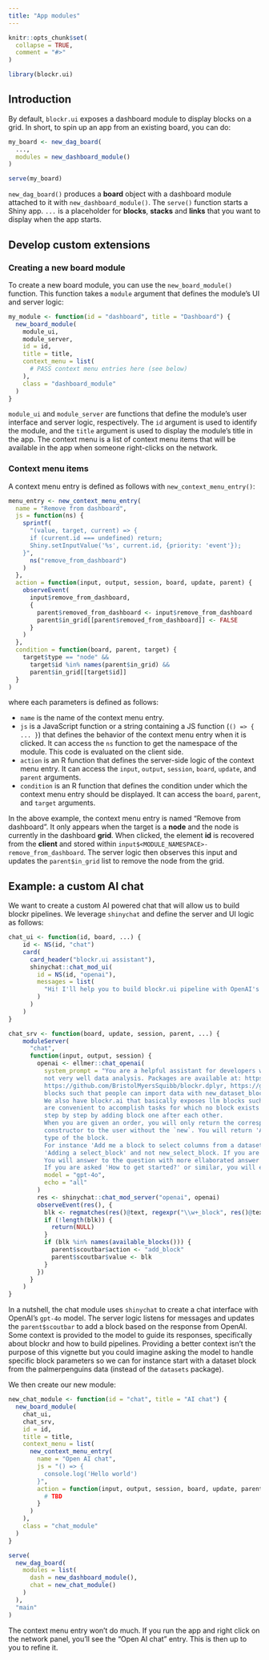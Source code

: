 ```yaml
---
title: "App modules"
---
```


```r
knitr::opts_chunk$set(
  collapse = TRUE,
  comment = "#>"
)
```

```r
library(blockr.ui)
```

## Introduction

By default, `blockr.ui` exposes a dashboard module to display blocks on a grid. In short, to spin up an app from an existing board, you can do:

```r
my_board <- new_dag_board(
  ...,
  modules = new_dashboard_module()
)

serve(my_board)
```

`new_dag_board()` produces a __board__ object with a dashboard module attached to it with `new_dashboard_module()`. The `serve()` function starts a Shiny app.
`...` is a placeholder for __blocks__, __stacks__ and __links__ that you want to display when the app starts.

## Develop custom extensions

### Creating a new board module

To create a new board module, you can use the `new_board_module()` function. This function takes a `module` argument that defines the module's UI and server logic:

```r
my_module <- function(id = "dashboard", title = "Dashboard") {
  new_board_module(
    module_ui,
    module_server,
    id = id,
    title = title,
    context_menu = list(
      # PASS context menu entries here (see below)
    ),
    class = "dashboard_module"
  )
}
```

`module_ui` and `module_server` are functions that define the module's user interface and server logic, respectively. The `id` argument is used to identify the module, and the `title` argument is used to display the module's title in the app. The context menu is a list of context menu items that will be available in the app when someone right-clicks on the network.

### Context menu items

A context menu entry is defined as follows with `new_context_menu_entry()`:

```r
menu_entry <- new_context_menu_entry(
  name = "Remove from dashboard",
  js = function(ns) {
    sprintf(
      "(value, target, current) => {
      if (current.id === undefined) return;
      Shiny.setInputValue('%s', current.id, {priority: 'event'});
    }",
      ns("remove_from_dashboard")
    )
  },
  action = function(input, output, session, board, update, parent) {
    observeEvent(
      input$remove_from_dashboard,
      {
        parent$removed_from_dashboard <- input$remove_from_dashboard
        parent$in_grid[[parent$removed_from_dashboard]] <- FALSE
      }
    )
  },
  condition = function(board, parent, target) {
    target$type == "node" &&
      target$id %in% names(parent$in_grid) &&
      parent$in_grid[[target$id]]
  }
)
```

where each parameters is defined as follows:

- `name` is the name of the context menu entry.
- `js` is a JavaScript function or a string containing a JS function (`() => { ... }`) that defines the behavior of the context menu entry when it is clicked. It can access the `ns` function to get the namespace of the module. This code is evaluated on the client side.
- `action` is an R function that defines the server-side logic of the context menu entry. It can access the `input`, `output`, `session`, `board`, `update`, and `parent` arguments.
- `condition` is an R function that defines the condition under which the context menu entry should be displayed. It can access the `board`, `parent`, and `target` arguments.


In the above example, the context menu entry is named "Remove from dashboard". It only appears when the target is a __node__ and the node is currently in the dashboard __grid__. When clicked, the element __id__ is recovered from the __client__ and stored within `input$<MODULE_NAMESPACE>-remove_from_dashboard`. The server logic then observes this input and updates the `parent$in_grid` list to remove the node from the grid.

## Example: a custom AI chat

We want to create a custom AI powered chat that will allow us to build blockr pipelines. We leverage `shinychat` and define the server and UI logic as follows:

```r
chat_ui <- function(id, board, ...) {
    id <- NS(id, "chat")
    card(
      card_header("blockr.ui assistant"),
      shinychat::chat_mod_ui(
        id = NS(id, "openai"),
        messages = list(
          "Hi! I'll help you to build blockr.ui pipeline with OpenAI's `gpt-4o`."
        )
      )
    )
}

chat_srv <- function(board, update, session, parent, ...) {
    moduleServer(
      "chat",
      function(input, output, session) {
        openai <- ellmer::chat_openai(
          system_prompt = "You are a helpful assistant for developers who want to work with blockr but do not
          not very well data analysis. Packages are available at: https://github.com/BristolMyersSquibb/blockr.core,
          https://github.com/BristolMyersSquibb/blockr.dplyr, https://github.com/BristolMyersSquibb/blockr.io, These packages provide
          blocks such that people can import data with new_dataset_block, transform them with new_select_block and do other things.
          We also have blockr.ai that basically exposes llm blocks such as new_llm_transform_block and new_llm_plot_block. They
          are convenient to accomplish tasks for which no block exists yet ... A blockr.ui application allows people to build blockr pipeline
          step by step by adding block one after each other. 
          When you are given an order, you will only return the corresponding block 
          constructor to the user without the `new`. You will return 'Adding a *_block', '*' being the
          type of the block. 
          For instance 'Add me a block to select columns from a dataset' would return 
          'Adding a select_block' and not new_select_block. If you are asked a question like 'How to load data?' 
          You will answer to the question with more ellaborated answer from the blockr documentation.
          If you are asked 'How to get started?' or similar, you will explain how a blockr pipeline works, from a data block to a plot block.",
          model = "gpt-4o",
          echo = "all"
        )
        res <- shinychat::chat_mod_server("openai", openai)
        observeEvent(res(), {
          blk <- regmatches(res()@text, regexpr("\\w+_block", res()@text))
          if (!length(blk)) {
            return(NULL)
          }
          if (blk %in% names(available_blocks())) {
            parent$scoutbar$action <- "add_block"
            parent$scoutbar$value <- blk
          }
        })
      }
    )
}
```

In a nutshell, the chat module uses `shinychat` to create a chat interface with OpenAI's `gpt-4o` model. The server logic listens for messages and updates the `parent$scoutbar` to add a block based on the response from OpenAI. Some context is provided to the model to guide its responses, specifically about blockr and how to build pipelines. Providing a better context isn't the purpose of this vignette but you could imagine asking the model to handle specific block parameters so we can for instance start with a dataset block from the palmerpenguins data (instead of the `datasets` package).

We then create our new module:

```r
new_chat_module <- function(id = "chat", title = "AI chat") {
  new_board_module(
    chat_ui,
    chat_srv,
    id = id,
    title = title,
    context_menu = list(
      new_context_menu_entry(
        name = "Open AI chat",
        js = "() => {
          console.log('Hello world')
        }",
        action = function(input, output, session, board, update, parent) {
          # TBD
        }
      )
    ),
    class = "chat_module"
  )
}

serve(
  new_dag_board(
    modules = list(
      dash = new_dashboard_module(),
      chat = new_chat_module()
    )
  ),
  "main"
)
```

The context menu entry won't do much. If you run the app and right click on the network panel, you'll see the "Open AI chat" entry. This is then up to you to
refine it.
